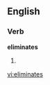 ==English==

===Verb===
'''eliminates'''

# {{third-person singular of|eliminate}}

[[vi:eliminates]]